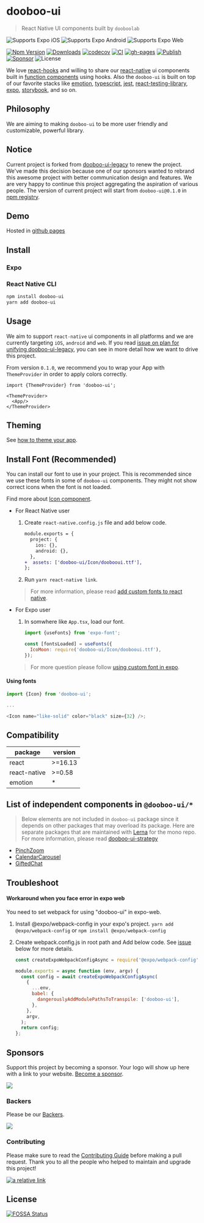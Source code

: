 
<Meta title="Overview/Getting Started" />

# dooboo-ui

> React Native UI components built by `dooboolab`

<p>
  <img
    alt="Supports Expo iOS"
    longdesc="Supports Expo iOS"
    src="https://img.shields.io/badge/iOS-4630EB.svg?style=flat-square&logo=APPLE&labelColor=999999&logoColor=fff"
  />
  <img
    alt="Supports Expo Android"
    longdesc="Supports Expo Android"
    src="https://img.shields.io/badge/Android-4630EB.svg?style=flat-square&logo=ANDROID&labelColor=A4C639&logoColor=fff"
  />
  <img
    alt="Supports Expo Web"
    longdesc="Supports Expo Web"
    src="https://img.shields.io/badge/web-4630EB.svg?style=flat-square&logo=GOOGLE-CHROME&labelColor=4285F4&logoColor=fff"
  />
</p>

[![Npm Version](http://img.shields.io/npm/v/dooboo-ui.svg?style=flat-square)](https://npmjs.org/package/dooboo-ui)
[![Downloads](http://img.shields.io/npm/dm/dooboo-ui.svg?style=flat-square)](https://npmjs.org/package/dooboo-ui)
[![codecov](https://codecov.io/gh/dooboolab/dooboo-ui/branch/master/graph/badge.svg?token=ncTMAOVpOM)](https://codecov.io/gh/dooboolab/dooboo-ui)
[![CI](https://github.com/dooboolab/dooboo-ui/actions/workflows/ci.yml/badge.svg)](https://github.com/dooboolab/dooboo-ui/actions/workflows/ci.yml)
[![gh-pages](https://github.com/dooboolab/dooboo-ui/actions/workflows/gh-pages.yml/badge.svg)](https://dooboolab.github.io/dooboo-ui)
[![Publish](https://github.com/dooboolab/dooboo-ui/actions/workflows/publish.yml/badge.svg)](https://github.com/dooboolab/dooboo-ui/actions/workflows/publish.yml)
[![Sponsor](https://opencollective.com/dooboo-ui/tiers/badge.svg?style=shield)](https://opencollective.com/dooboo-ui/tiers/badge.svg)
![License](http://img.shields.io/npm/l/dooboo-ui.svg?style=flat-square)

We love [react-hooks](https://code.fb.com/open-source/react-hooks) and willing to share our [react-native](https://facebook.github.io/react-native) ui components built in [function components](https://logrocket.com/blog/pure-functional-components) using hooks. Also the `dooboo-ui` is built on top of our favorite stacks like [emotion](https://emotion.sh/docs/@emotion/native), [typescript](https://typescript.org), [jest](https://jestjs.io), [react-testing-library](https://testing-library.com/docs/react-testing-library/intro), [expo](https://expo.io), [storybook](https://storybook.js.org), and so on.

## Philosophy

We are aiming to making `dooboo-ui` to be more user friendly and customizable, powerful library.

## Notice

Current project is forked from [dooboo-ui-legacy](https://github.com/dooboolab/dooboo-ui-legacy) to renew the project. We've made this decision because one of our sponsors wanted to rebrand this awesome project with better communication design and features. We are very happy to continue this project aggregating the aspiration of various people. The version of current project will start from `dooboo-ui@0.1.0` in [npm registry](https://www.npmjs.com).

## Demo

Hosted in [github pages](https://dooboolab.github.io/dooboo-ui)



## Install

### Expo

<!--  fill out this section plz 😉 -->

### React Native CLI

```sh
npm install dooboo-ui
yarn add dooboo-ui
```

## Usage

We aim to support `react-native` ui components in all platforms and we are currently targeting `iOS`, `android` and `web`. If you read [issue on plan for unifying dooboo-ui-legacy](https://github.com/dooboolab/dooboo-ui-legacy/issues/194), you can see in more detail how we want to drive this project.

From version `0.1.0`, we recommend you to wrap your App with `ThemeProvider` in order to apply colors correctly.

```tsx
import {ThemeProvider} from 'dooboo-ui';

<ThemeProvider>
  <App/>
</ThemeProvider>
```

## Theming

See [how to theme your app](?path=/docs/overview-theming--page).

## Install Font (Recommended)

You can install our font to use in your project. This is recommended since we use these fonts in some of `dooboo-ui` components. They might not show correct icons when the font is not loaded.

Find more about [Icon component](?path=/docs/components-icon--page).

- For React Native user

  1. Create `react-native.config.js` file and add below code.

     ```diff
     module.exports = {
       project: {
         ios: {},
         android: {},
       },
     +  assets: ['dooboo-ui/Icon/doobooui.ttf'],
     };
     ```

  2. Run `yarn react-native link`.

  > For more information, please read [add custom fonts to react native](https://medium.com/@aravindmnair/add-custom-fonts-to-react-native-0-60-easily-in-3-steps-fcd71459f4c9).

- For Expo user

  1. In somwhere like `App.tsx`, load our font.

     ```js
     import {useFonts} from 'expo-font';

     const [fontsLoaded] = useFonts({
       IcoMoon: require('dooboo-ui/Icon/doobooui.ttf'),
     });
     ```

  > For more question please follow [using custom font in expo](https://docs.expo.io/guides/using-custom-fonts).

#### Using fonts

```js
import {Icon} from 'dooboo-ui';

...

<Icon name="like-solid" color="black" size={32} />;
```

## Compatibility

| package      | version |
| ------------ | ------- |
| react        | >=16.13 |
| react-native | >=0.58  |
| emotion      | \*      |

## List of independent components in `@dooboo-ui/*`

> Below elements are not included in `dooboo-ui` package since it depends on other packages that may overload its package.
> Here are separate packages that are maintained with [Lerna](https://lerna.js.org/) for the mono repo. For more information, please read [dooboo-ui-strategy](https://github.com/dooboolab/dooboo-ui/pull/49)

- [PinchZoom](https://github.com/dooboolab/dooboo-ui/tree/master/packages/PinchZoom)
- [CalendarCarousel](https://github.com/dooboolab/dooboo-ui/tree/master/packages/CalendarCarousel)
- [GiftedChat](https://github.com/dooboolab/dooboo-ui/tree/master/packages/GiftedChat)

## Troubleshoot

#### Workaround when you face error in expo web

You need to set webpack for using "dooboo-ui" in expo-web.

1.  Install @expo/webpack-config in your expo's project.
    `yarn add @expo/webpack-config`
    or `npm install @expo/webpack-config`

2.  Create webpack.config.js in root path and Add below code.
    See [issue](https://forums.expo.io/t/error-when-running-expo-start-web/33096/3) below for more details.

    ```javascript
    const createExpoWebpackConfigAsync = require('@expo/webpack-config');

    module.exports = async function (env, argv) {
      const config = await createExpoWebpackConfigAsync(
        {
          ...env,
          babel: {
            dangerouslyAddModulePathsToTranspile: ['dooboo-ui'],
          },
        },
        argv,
      );
      return config;
    };
    ```

## Sponsors

Support this project by becoming a sponsor. Your logo will show up here with
a link to your website. [Become a sponsor](https://opencollective.com/dooboolab-community#sponsor).

<a
  href="https://opencollective.com/dooboolab-community#sponsors"
  target="_blank">
  <img src="https://opencollective.com/dooboolab-community/sponsors.svg?width=890" />
</a>

### Backers

Please be our [Backers](https://opencollective.com/dooboolab-community#backers).

<a
  href="https://opencollective.com/dooboolab-community#backers"
  target="_blank">
  <img src="https://opencollective.com/dooboolab-community/backers.svg?width=890" />
</a>

### Contributing

Please make sure to read the [Contributing Guide](CONTRIBUTING.md) before making a pull request.
Thank you to all the people who helped to maintain and upgrade this project!

[![a relative link](https://opencollective.com/dooboolab-community/contributors.svg?width=890&button=true)](https://opencollective.com/dooboolab-community)

## License

[![FOSSA Status](https://app.fossa.com/api/projects/git%2Bgithub.com%2Fdooboolab%2Fdooboo-ui.svg?type=shield)](https://app.fossa.com/projects/git%2Bgithub.com%2Fdooboolab%2Fdooboo-ui?ref=badge_shield)
